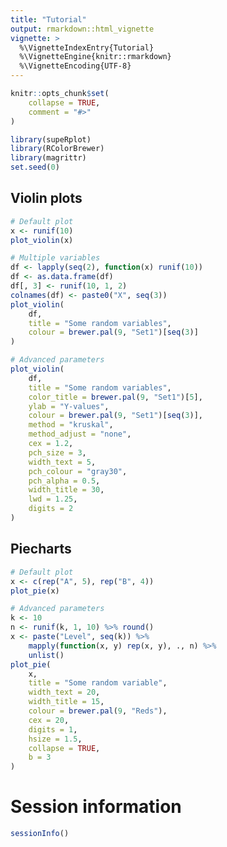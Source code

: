 ```yaml
---
title: "Tutorial"
output: rmarkdown::html_vignette
vignette: >
  %\VignetteIndexEntry{Tutorial}
  %\VignetteEngine{knitr::rmarkdown}
  %\VignetteEncoding{UTF-8}
---
```


```r
knitr::opts_chunk$set(
    collapse = TRUE,
    comment = "#>"
)
```

```r
library(supeRplot)
library(RColorBrewer)
library(magrittr)
set.seed(0)
```

## Violin plots
```r
# Default plot
x <- runif(10)
plot_violin(x)
```

```r
# Multiple variables
df <- lapply(seq(2), function(x) runif(10))
df <- as.data.frame(df)
df[, 3] <- runif(10, 1, 2)
colnames(df) <- paste0("X", seq(3))
plot_violin(
    df,
    title = "Some random variables",
    colour = brewer.pal(9, "Set1")[seq(3)]
)

# Advanced parameters
plot_violin(
    df,
    title = "Some random variables",
    color_title = brewer.pal(9, "Set1")[5],
    ylab = "Y-values",
    colour = brewer.pal(9, "Set1")[seq(3)],
    method = "kruskal",
    method_adjust = "none",
    cex = 1.2,
    pch_size = 3,
    width_text = 5,
    pch_colour = "gray30",
    pch_alpha = 0.5,
    width_title = 30,
    lwd = 1.25,
    digits = 2
)
```

## Piecharts
```r
# Default plot
x <- c(rep("A", 5), rep("B", 4))
plot_pie(x)
```

```r
# Advanced parameters
k <- 10
n <- runif(k, 1, 10) %>% round()
x <- paste("Level", seq(k)) %>%
    mapply(function(x, y) rep(x, y), ., n) %>%
    unlist()
plot_pie(
    x,
    title = "Some random variable",
    width_text = 20,
    width_title = 15,
    colour = brewer.pal(9, "Reds"),
    cex = 20,
    digits = 1,
    hsize = 1.5,
    collapse = TRUE,
    b = 3
)
```

# Session information
```r
sessionInfo()
```
